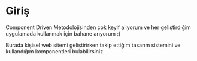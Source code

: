 
<Meta title="Fundamentals/Introduction" />

# Giriş

Component Driven Metodolojisinden çok keyif alıyorum ve her geliştirdiğim
uygulamada kullanmak için bahane arıyorum :)

Burada kişisel web sitemi geliştirirken takip ettiğim tasarım sistemini ve kullandığım komponentleri bulabilirsiniz.
